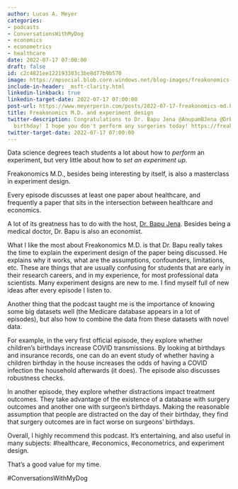 ```yaml
---
author: Lucas A. Meyer
categories:
- podcasts
- ConversationsWithMyDog
- economics
- econometrics
- healthcare
date: 2022-07-17 07:00:00
draft: false
id: c2c4821ee122193303c3be8d77b9b570
image: https://mpsocial.blob.core.windows.net/blog-images/freakonomics-md.jpg
include-in-header: _msft-clarity.html
linkedin-linkback: true
linkedin-target-date: 2022-07-17 07:00:00
post-url: https://www.meyerperin.com/posts/2022-07-17-freakonomics-md.html
title: Freakonomics M.D. and experiment design
twitter-description: Congratulations to Dr. Bapu Jena @AnupamBJena @DrBapuPod on his
  birthday! I hope you don't perform any surgeries today! https://freakonomics.com/podcast/bad-news-its-your-surgeons-birthday/
twitter-target-date: 2022-07-17 07:00:00
---
```


Data science degrees teach students a lot about how to _perform_ an experiment, but very little about how to _set an experiment up_. 

Freakonomics M.D., besides being interesting by itself, is also a masterclass in experiment design.

Every episode discusses at least one paper about healthcare, and frequently a paper that sits in the intersection between healthcare and economics.

A lot of its greatness has to do with the host, [Dr. Bapu Jena](https://hcp.hms.harvard.edu/people/anupam-b-jena). Besides being a medical doctor, Dr. Bapu is also an economist.

What I like the most about Freakonomics M.D. is that Dr. Bapu really takes the time to explain the experiment design of the paper being discussed. He explains why it works, what are the assumptions, confounders, limitations, etc. These are things that are usually confusing for students that are early in their research careers, and in my experience, for most professional data scientists. Many experiment designs are new to me. I find myself full of new ideas after every episode I listen to.

Another thing that the podcast taught me is the importance of knowing some big datasets well (the Medicare database appears in a lot of episodes), but also how to combine the data from these datasets with novel data.

For example, in the very first official episode, they explore whether children's birthdays increase COVID transmissions. By looking at birthdays and insurance records, one can do an event study of whether having a children birthday in the house increases the odds of having a COVID infection the household afterwards (it does). The episode also discusses robustness checks.

In another episode, they explore whether distractions impact treatment outcomes. They take advantage of the existence of a database with surgery outcomes and another one with surgeon's birthdays. Making the reasonable assumption that people are distracted on the day of their birthday, they find that surgery outcomes are in fact worse on surgeons' birthdays.

Overall, I highly recommend this podcast. It's entertaining, and also useful in many subjects: #healthcare, #economics, #econometrics, and experiment design. 

That's a good value for my time.

#ConversationsWithMyDog